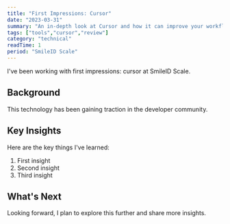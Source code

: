 ```yaml
---
title: "First Impressions: Cursor"
date: "2023-03-31"
summary: "An in-depth look at Cursor and how it can improve your workflow."
tags: ["tools","cursor","review"]
category: "technical"
readTime: 1
period: "SmileID Scale"
---
```


I've been working with first impressions: cursor at SmileID Scale.

## Background

This technology has been gaining traction in the developer community.

## Key Insights

Here are the key things I've learned:

1. First insight
2. Second insight
3. Third insight

## What's Next

Looking forward, I plan to explore this further and share more insights.

